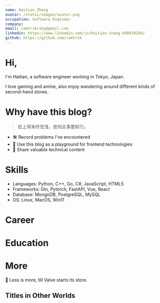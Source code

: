 ```yaml
---
name: Haitian Zhang
avatar: /static/images/avatar.png
occupation: Software Engineer
company:
email: camtrikcsky@gmail.com
linkedin: https://www.linkedin.com/in/haitian-zhang-690430269/
github: https://github.com/camtrik
---
```


# Hi, <JumpingCat />

I'm Haitian, a software engineer working in Tokyo, Japan.

I love gaming and anime, also enjoy wandering around different kinds of second-hand stores.

# Why have this blog?

> 纸上得来终觉浅，绝知此事要躬行。

- 🛠️ Record problems I've encountered
- 🧪 Use this blog as a playground for frontend technologies
- 📘 Share valuable technical content

#

# Skills

- Languages: Python, C++, Go, C#, JavaScript, HTML5
- Frameworks: Gin, Pytorch, FastAPI, Vue, React
- Database: MongoDB, PostgreSQL, MySQL
- OS: Linux, MacOS, Win11

# Career

<div className="not-prose">
  <CareerTimeline />
</div>

# Education

<div className="not-prose">
  <EducationTimeline />
</div>

# More

<div className="not-prose">
  <GamingViewProfile />
</div>

📖 Less is more, till Valve starts its store.

## Titles in Other Worlds

<div className="not-prose">
  <GameAchievements />
</div>
